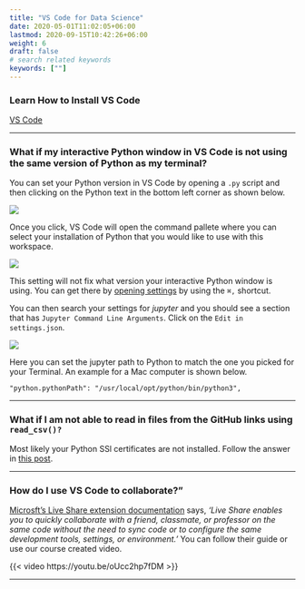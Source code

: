 ```yaml
---
title: "VS Code for Data Science"
date: 2020-05-01T11:02:05+06:00
lastmod: 2020-09-15T10:42:26+06:00
weight: 6
draft: false
# search related keywords
keywords: [""]
---
```


### Learn How to Install VS Code
[VS Code](/Setup/vs_code_setup.qmd)

---

### What if my interactive Python window in VS Code is not using the same version of Python as my terminal?

You can set your Python version in VS Code by opening a `.py` script and then clicking on the Python text in the bottom left corner as shown below.

![](/Images/python_vscode_terminal.png)

Once you click, VS Code will open the command pallete where you can select your installation of Python that you would like to use with this workspace.

![](/Images/python_command_palet.png)

This setting will not fix what version your interactive Python window is using. You can get there by [opening settings](https://code.visualstudio.com/docs/getstarted/settings) by using  the `⌘,` shortcut.

You can then search your settings for _jupyter_ and you should see a section that has `Jupyter Command Line Arguments`.  Click on the `Edit in settings.json`.

![](/Images/ipython_settings.png)

Here you can set the jupyter path to Python to match the one you picked for your Terminal. An example for a Mac computer is shown below.

```
"python.pythonPath": "/usr/local/opt/python/bin/python3",
```

---

### What if I am not able to read in files from the GitHub links using `read_csv()?`

Most likely your Python SSl certificates are not installed.  Follow the answer in [this post](https://stackoverflow.com/questions/50236117/scraping-ssl-certificate-verify-failed-error-for-http-en-wikipedia-org).

---

### How do I use VS Code to collaborate?"

[Microsft's Live Share extension documentation](https://code.visualstudio.com/learn/collaboration/live-share) says, _'Live Share enables you to quickly collaborate with a friend, classmate, or professor on the same code without the need to sync code or to configure the same development tools, settings, or environment.'_  You can follow their guide or use our course created video.

{{< video https://youtu.be/oUcc2hp7fDM >}}

---




